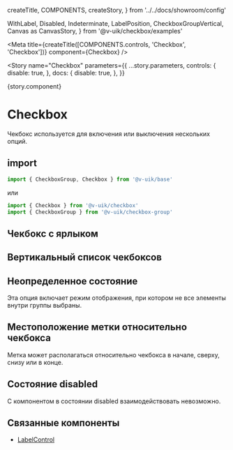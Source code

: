   createTitle,
  COMPONENTS,
  createStory,
} from '../../docs/showroom/config'

  WithLabel,
  Disabled,
  Indeterminate,
  LabelPosition,
  CheckboxGroupVertical,
  Canvas as CanvasStory,
} from '@v-uik/checkbox/examples'


<Meta
  title={createTitle([COMPONENTS.controls, 'Checkbox', 'Checkbox'])}
  component={Checkbox}
/>

<Story
  name="Checkbox"
  parameters={{
    ...story.parameters,
    controls: {
      disable: true,
    },
    docs: {
      disable: true,
    },
  }}
>
  {story.component}
</Story>

# Checkbox

Чекбокс используется для включения или выключения нескольких опций.

## import

```ts
import { CheckboxGroup, Checkbox } from '@v-uik/base'
```

или

```ts
import { Checkbox } from '@v-uik/checkbox'
import { CheckboxGroup } from '@v-uik/checkbox-group'
```

## Чекбокс с ярлыком

<Canvas withSource="none">
  <WithLabel />
</Canvas>

<Source language="tsx" code={RawWithLabel} />

## Вертикальный список чекбоксов

<Canvas withSource="none">
  <CheckboxGroupVertical />
</Canvas>

<Source language="tsx" code={RawCheckboxGroupVertical} />

## Неопределенное состояние

Эта опция включает режим отображения, при котором не все элементы внутри группы выбраны.

<Canvas withSource="none">
  <Indeterminate />
</Canvas>

<Source language="tsx" code={RawIndeterminate} />

## Местоположение метки относительно чекбокса

Метка может располагаться относительно чекбокса в начале, сверху, снизу или в конце.

<Canvas withSource="none">
  <LabelPosition />
</Canvas>

<Source language="tsx" code={RawLabelPosition} />

## Состояние disabled

С компонентом в состоянии disabled взаимодействовать невозможно.

<Canvas withSource="none">
  <Disabled />
</Canvas>

<Source language="tsx" code={RawDisabled} />

## Связанные компоненты

- [LabelControl](?path=/docs/вспомогательные-компоненты-labelcontrol-labelcontrol--label-control)
